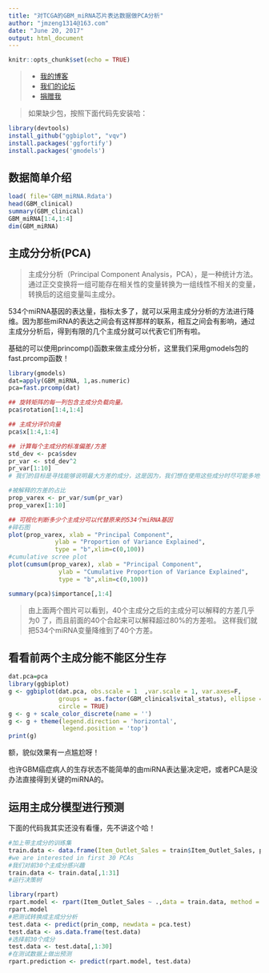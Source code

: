 ```yaml
---
title: "对TCGA的GBM_miRNA芯片表达数据做PCA分析"
author: "jmzeng1314@163.com"
date: "June 20, 2017"
output: html_document
---
```


```r
knitr::opts_chunk$set(echo = TRUE)
```


> * [我的博客](http://www.bio-info-trainee.com/)
 * [我们的论坛](http://www.biotrainee.com/forum.php)
 * [捐赠我](http://www.bio-info-trainee.com/donate)

> 如果缺少包，按照下面代码先安装哈：

```r
library(devtools)
install_github("ggbiplot", "vqv")
install.packages('ggfortify')
install.packages('gmodels')
```


## 数据简单介绍

```r
load( file='GBM_miRNA.Rdata')
head(GBM_clinical) 
summary(GBM_clinical)
GBM_miRNA[1:4,1:4]
dim(GBM_miRNA)

```

## 主成分分析(PCA)

> 主成分分析（Principal Component Analysis，PCA），是一种统计方法。
通过正交变换将一组可能存在相关性的变量转换为一组线性不相关的变量，转换后的这组变量叫主成分。

534个miRNA基因的表达量，指标太多了，就可以采用主成分分析的方法进行降维。因为那些miRNA的表达之间会有这样那样的联系，相互之间会有影响，通过主成分分析后，得到有限的几个主成分就可以代表它们所有啦。

基础的可以使用princomp()函数来做主成分分析，这里我们采用gmodels包的fast.prcomp函数！

```r
library(gmodels)
dat=apply(GBM_miRNA, 1,as.numeric)
pca=fast.prcomp(dat)

## 旋转矩阵的每一列包含主成分负载向量。
pca$rotation[1:4,1:4]

## 主成分评价向量
pca$x[1:4,1:4]

## 计算每个主成分的标准偏差/方差
std_dev <- pca$sdev
pr_var <- std_dev^2
pr_var[1:10]
# 我们的目标是寻找能够说明最大方差的成分，这是因为，我们想在使用这些成分时尽可能多地保留信息。因此，如果用来说明的方差越大，那么这些成分包含的信息也就越多。

#被解释的方差的占比
prop_varex <- pr_var/sum(pr_var)
prop_varex[1:10]

## 可视化判断多少个主成分可以代替原来的534个miRNA基因
#碎石图
plot(prop_varex, xlab = "Principal Component",
             ylab = "Proportion of Variance Explained",
             type = "b",xlim=c(0,100))
#cumulative scree plot
plot(cumsum(prop_varex), xlab = "Principal Component",
              ylab = "Cumulative Proportion of Variance Explained",
              type = "b",xlim=c(0,100))

summary(pca)$importance[,1:4]

```

> 由上面两个图片可以看到，40个主成分之后的主成分可以解释的方差几乎为0 了，而且前面的40个合起来可以解释超过80%的方差啦。
这样我们就把534个miRNA变量降维到了40个方差。

## 看看前两个主成分能不能区分生存

```r
dat.pca=pca
library(ggbiplot)
g <- ggbiplot(dat.pca, obs.scale = 1  ,var.scale = 1, var.axes=F,
              groups =  as.factor(GBM_clinical$vital_status), ellipse = TRUE, 
              circle = TRUE)
g <- g + scale_color_discrete(name = '')
g <- g + theme(legend.direction = 'horizontal', 
               legend.position = 'top')
print(g)
```

额，貌似效果有一点尴尬呀！

也许GBM癌症病人的生存状态不能简单的由miRNA表达量决定吧，或者PCA是没办法直接得到关键的miRNA的。

## 运用主成分模型进行预测

下面的代码我其实还没有看懂，先不讲这个哈！

```r
#加上带主成分的训练集
train.data <- data.frame(Item_Outlet_Sales = train$Item_Outlet_Sales, prin_comp$x)
#we are interested in first 30 PCAs
#我们对前30个主成分感兴趣
train.data <- train.data[,1:31]
#运行决策树

library(rpart)
rpart.model <- rpart(Item_Outlet_Sales ~ .,data = train.data, method = "anova")
rpart.model
#把测试转换成主成分分析
test.data <- predict(prin_comp, newdata = pca.test)
test.data <- as.data.frame(test.data)
#选择前30个成分
test.data <- test.data[,1:30]
#在测试数据上做出预测
rpart.prediction <- predict(rpart.model, test.data)
```





